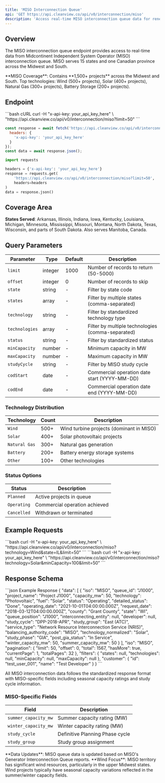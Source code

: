 ```yaml
---
title: 'MISO Interconnection Queue'
api: 'GET https://api.cleanview.co/api/v0/interconnection/miso'
description: 'Access real-time MISO interconnection queue data for renewable energy projects'
---
```


## Overview

The MISO interconnection queue endpoint provides access to real-time data from Midcontinent Independent System Operator (MISO) interconnection queue. MISO serves 15 states and one Canadian province across the Midwest and South.

<Note>
**MISO Coverage**: Contains **1,500+ projects** across the Midwest and South. Top technologies: Wind (500+ projects), Solar (400+ projects), Natural Gas (300+ projects), Battery Storage (200+ projects).
</Note>

## Endpoint

<CodeGroup>
```bash cURL
curl -H "x-api-key: your_api_key_here" \
  "https://api.cleanview.co/api/v0/interconnection/miso?limit=50"
```

```javascript JavaScript
const response = await fetch('https://api.cleanview.co/api/v0/interconnection/miso?limit=50', {
  headers: {
    'x-api-key': 'your_api_key_here'
  }
});
const data = await response.json();
```

```python Python
import requests

headers = {'x-api-key': 'your_api_key_here'}
response = requests.get(
    'https://api.cleanview.co/api/v0/interconnection/miso?limit=50',
    headers=headers
)
data = response.json()
```
</CodeGroup>

## Coverage Area

**States Served**: Arkansas, Illinois, Indiana, Iowa, Kentucky, Louisiana, Michigan, Minnesota, Mississippi, Missouri, Montana, North Dakota, Texas, Wisconsin, and parts of South Dakota. Also serves Manitoba, Canada.

## Query Parameters

| Parameter | Type | Default | Description |
|-----------|------|---------|-------------|
| `limit` | integer | 1000 | Number of records to return (50-5000) |
| `offset` | integer | 0 | Number of records to skip |
| `state` | string | - | Filter by state code |
| `states` | array | - | Filter by multiple states (comma-separated) |
| `technology` | string | - | Filter by standardized technology type |
| `technologies` | array | - | Filter by multiple technologies (comma-separated) |
| `status` | string | - | Filter by standardized status |
| `minCapacity` | number | - | Minimum capacity in MW |
| `maxCapacity` | number | - | Maximum capacity in MW |
| `studyCycle` | string | - | Filter by MISO study cycle |
| `codStart` | date | - | Commercial operation date start (YYYY-MM-DD) |
| `codEnd` | date | - | Commercial operation date end (YYYY-MM-DD) |

### Technology Distribution

| Technology | Count | Description |
|------------|-------|-------------|
| `Wind` | 500+ | Wind turbine projects (dominant in MISO) |
| `Solar` | 400+ | Solar photovoltaic projects |
| `Natural Gas` | 300+ | Natural gas generation |
| `Battery` | 200+ | Battery energy storage systems |
| `Other` | 100+ | Other technologies |

### Status Options

| Status | Description |
|--------|-------------|
| `Planned` | Active projects in queue |
| `Operating` | Commercial operation achieved |
| `Cancelled` | Withdrawn or terminated |

## Example Requests

<AccordionGroup>
  <Accordion title="Get Wind Projects in Illinois">
    ```bash
    curl -H "x-api-key: your_api_key_here" \
      "https://api.cleanview.co/api/v0/interconnection/miso?technology=Wind&state=IL&limit=50"
    ```
  </Accordion>
  
  <Accordion title="Get Large Solar Projects (>100 MW)">
    ```bash
    curl -H "x-api-key: your_api_key_here" \
      "https://api.cleanview.co/api/v0/interconnection/miso?technology=Solar&minCapacity=100&limit=50"
    ```
  </Accordion>
</AccordionGroup>

## Response Schema

<ResponseExample>
```json Example Response
{
  "data": [
    {
      "iso": "MISO",
      "queue_id": "J1000",
      "project_name": "Project J1000",
      "capacity_mw": 50,
      "technology": "Photovoltaic",
      "fuel": "Solar",
      "status": "Operating",
      "detailed_status": "Done",
      "operating_date": "2021-10-01T04:00:00.000Z",
      "request_date": "2018-03-12T04:00:00.000Z",
      "county": "Grant County",
      "state": "WI",
      "queue_position": "J1000",
      "interconnecting_entity": null,
      "developer": null,
      "study_cycle": "DPP-2018-APR",
      "study_group": "East (ATC)",
      "service_type": "Network Resource Interconnection Service (NRIS)",
      "balancing_authority_code": "MISO",
      "technology_normalized": "Solar",
      "study_phase": "GIA",
      "post_gia_status": "In Service",
      "winter_capacity_mw": 50,
      "summer_capacity_mw": 50
    }
  ],
  "iso": "MISO",
  "pagination": {
    "limit": 50,
    "offset": 0,
    "total": 1567,
    "hasMore": true,
    "currentPage": 1,
    "totalPages": 32
  },
  "filters": {
    "states": null,
    "technologies": null,
    "minCapacity": null,
    "maxCapacity": null
  },
  "customer": {
    "id": "test_user_001",
    "name": "Test Developer"
  }
}
```
</ResponseExample>

All MISO interconnection data follows the standardized response format with MISO-specific fields including seasonal capacity ratings and study cycle information.

### MISO-Specific Fields

| Field | Description |
|-------|-------------|
| `summer_capacity_mw` | Summer capacity rating (MW) |
| `winter_capacity_mw` | Winter capacity rating (MW) |
| `study_cycle` | Definitive Planning Phase cycle |
| `study_group` | Study group assignment |

<Note>
**Data Updates**: MISO queue data is updated based on MISO's Generator Interconnection Queue reports.
</Note>

<Info>
**Wind Focus**: MISO territory has significant wind resources, particularly in the upper Midwest states. Wind projects typically have seasonal capacity variations reflected in the summer/winter capacity fields.
</Info>